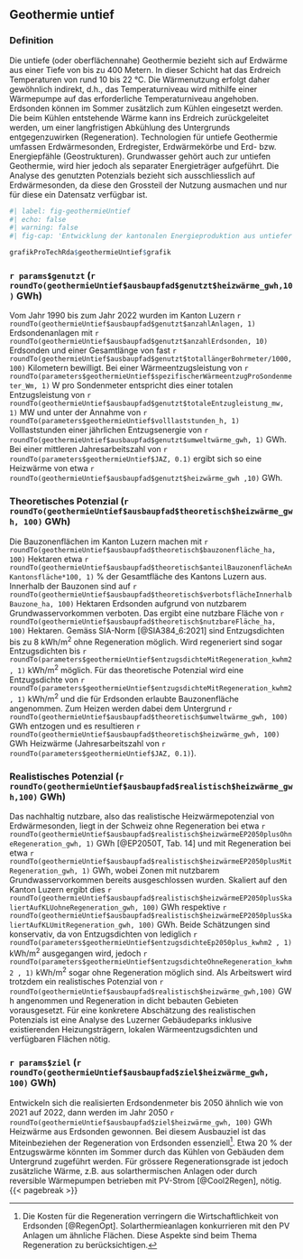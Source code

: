 ## Geothermie untief


### Definition
Die untiefe (oder oberflächennahe) Geothermie bezieht sich auf Erdwärme aus einer Tiefe von bis zu 400 Metern. In dieser Schicht hat das Erdreich Temperaturen von rund 10 bis 22 °C. Die Wärmenutzung erfolgt daher gewöhnlich indirekt, d.h., das Temperaturniveau wird mithilfe einer Wärmepumpe auf das erforderliche Temperaturniveau angehoben. Erdsonden können im Sommer zusätzlich zum Kühlen eingesetzt werden. Die beim Kühlen entstehende Wärme kann ins Erdreich zurückgeleitet werden, um einer langfristigen Abkühlung des Untergrunds entgegenzuwirken (Regeneration). Technologien für untiefe Geothermie umfassen Erdwärmesonden, Erdregister, Erdwärmekörbe und Erd- bzw. Energiepfähle (Geostrukturen). Grundwasser gehört auch zur untiefen Geothermie, wird hier jedoch als separater Energieträger aufgeführt. Die Analyse des genutzten Potenzials bezieht sich ausschliesslich auf Erdwärmesonden, da diese den Grossteil der Nutzung ausmachen und nur für diese ein Datensatz verfügbar ist.


```r
#| label: fig-geothermieUntief
#| echo: false
#| warning: false
#| fig-cap: 'Entwicklung der kantonalen Energieproduktion aus untiefer Geothermie und das entsprechende realistische Potenzial (blau). Zum Vergleich sind die skalierten Werte aus den Energieperspektiven 2050+ (EP2050+) in grau gezeigt.'

grafikProTechRda$geothermieUntief$grafik
```


### `r params$genutzt` (`r roundTo(geothermieUntief$ausbaupfad$genutzt$heizwärme_gwh,10)` GWh)

Vom Jahr 1990 bis zum Jahr 2022 wurden im Kanton Luzern `r roundTo(geothermieUntief$ausbaupfad$genutzt$anzahlAnlagen, 1)`
Erdsondenanlagen mit `r roundTo(geothermieUntief$ausbaupfad$genutzt$anzahlErdsonden, 10)`
Erdsonden und einer Gesamtlänge von fast `r roundTo(geothermieUntief$ausbaupfad$genutzt$totallängerBohrmeter/1000, 100)`
Kilometern bewilligt. Bei einer Wärmeentzugsleistung von `r roundTo(parameters$geothermieUntief$spezifischerWärmeentzugProSondenmeter_Wm, 1)`
W pro Sondenmeter entspricht dies einer totalen Entzugsleistung von `r roundTo(geothermieUntief$ausbaupfad$genutzt$totaleEntzugleistung_mw, 1)`
MW und unter der Annahme von `r roundTo(parameters$geothermieUntief$volllaststunden_h, 1)`
Volllaststunden einer jährlichen Entzugsenergie von `r roundTo(geothermieUntief$ausbaupfad$genutzt$umweltwärme_gwh, 1)`
GWh. Bei einer mittleren Jahresarbeitszahl von `r roundTo(parameters$geothermieUntief$JAZ, 0.1)`
ergibt sich so eine Heizwärme von etwa `r roundTo(geothermieUntief$ausbaupfad$genutzt$heizwärme_gwh ,10)` GWh. 

### Theoretisches Potenzial (`r roundTo(geothermieUntief$ausbaupfad$theoretisch$heizwärme_gwh, 100)` GWh)
Die Bauzonenflächen im Kanton Luzern machen mit `r roundTo(geothermieUntief$ausbaupfad$theoretisch$bauzonenfläche_ha, 100)`
Hektaren etwa `r roundTo(geothermieUntief$ausbaupfad$theoretisch$anteilBauzonenflächeAnKantonsfläche*100, 1)`
% der Gesamtfläche des Kantons Luzern aus. Innerhalb der Bauzonen sind auf `r roundTo(geothermieUntief$ausbaupfad$theoretisch$verbotsflächeInnerhalbBauzone_ha, 100)`
Hektaren Erdsonden aufgrund von nutzbarem Grundwasservorkommen verboten. Das ergibt eine nutzbare Fläche von `r roundTo(geothermieUntief$ausbaupfad$theoretisch$nutzbareFläche_ha, 100)`
Hektaren. Gemäss SIA-Norm [@SIA384_6:2021] sind Entzugsdichten bis zu 8 kWh/m^2^ ohne Regeneration möglich. Wird regeneriert sind sogar Entzugsdichten bis `r roundTo(parameters$geothermieUntief$entzugsdichteMitRegeneration_kwhm2, 1)`
kWh/m^2^ möglich. Für das theoretische Potenzial wird eine Entzugsdichte von `r roundTo(parameters$geothermieUntief$entzugsdichteMitRegeneration_kwhm2, 1)`
kWh/m^2^ und die für Erdsonden erlaubte Bauzonenfläche angenommen. Zum Heizen werden dabei dem Untergrund `r roundTo(geothermieUntief$ausbaupfad$theoretisch$umweltwärme_gwh, 100)`
GWh entzogen und es resultieren `r roundTo(geothermieUntief$ausbaupfad$theoretisch$heizwärme_gwh, 100)`
GWh Heizwärme (Jahresarbeitszahl von `r roundTo(parameters$geothermieUntief$JAZ, 0.1)`). 


### Realistisches Potenzial (`r roundTo(geothermieUntief$ausbaupfad$realistisch$heizwärme_gwh,100)` GWh)
Das nachhaltig nutzbare, also das realistische Heizwärmepotenzial von Erdwärmesonden, liegt in der Schweiz ohne Regeneration bei etwa `r roundTo(geothermieUntief$ausbaupfad$realistisch$heizwärmeEP2050plusOhneRegeneration_gwh, 1)`
GWh [@EP2050T, Tab. 14] und mit Regeneration bei etwa `r roundTo(geothermieUntief$ausbaupfad$realistisch$heizwärmeEP2050plusMitRegeneration_gwh, 1)`
GWh, wobei Zonen mit nutzbarem Grundwasservorkommen bereits ausgeschlossen wurden. Skaliert auf den Kanton Luzern ergibt dies `r roundTo(geothermieUntief$ausbaupfad$realistisch$heizwärmeEP2050plusSkaliertAufKLUohneRegeneration_gwh, 100)`
GWh respektive `r roundTo(geothermieUntief$ausbaupfad$realistisch$heizwärmeEP2050plusSkaliertAufKLUmitRegeneration_gwh, 100)`
GWh. Beide Schätzungen sind konservativ, da von Entzugsdichten von lediglich `r roundTo(parameters$geothermieUntief$entzugsdichteEp2050plus_kwhm2 , 1)`
kWh/m^2^ ausgegangen wird, jedoch `r roundTo(parameters$geothermieUntief$entzugsdichteOhneRegeneration_kwhm2 , 1)`
kWh/m^2^ sogar ohne Regeneration möglich sind. Als Arbeitswert wird trotzdem ein realistisches Potenzial von `r roundTo(geothermieUntief$ausbaupfad$realistisch$heizwärme_gwh,100)` GWh angenommen und Regeneration in dicht bebauten Gebieten vorausgesetzt. Für eine konkretere Abschätzung des realistischen Potenzials ist eine Analyse des Luzerner Gebäudeparks inklusive existierenden Heizungsträgern, lokalen Wärmeentzugsdichten und verfügbaren Flächen nötig. 


### `r params$ziel` (`r roundTo(geothermieUntief$ausbaupfad$ziel$heizwärme_gwh, 100)` GWh)
Entwickeln sich die realisierten Erdsondenmeter bis 2050 ähnlich wie von 2021 auf 2022, dann werden im Jahr 2050 `r roundTo(geothermieUntief$ausbaupfad$ziel$heizwärme_gwh, 100)`
GWh Heizwärme aus Erdsonden gewonnen. Bei diesem Ausbauziel ist das Miteinbeziehen der Regeneration von Erdsonden essenziell[^konfliktRegeneration]. Etwa 20 % der Entzugswärme könnten im Sommer durch das Kühlen von Gebäuden dem Untergrund zugeführt werden. Für grössere Regenerationsgrade ist jedoch zusätzliche Wärme, z.B. aus solarthermischen Anlagen oder durch reversible Wärmepumpen betrieben mit PV-Strom [@Cool2Regen], nötig. 
{{< pagebreak >}}

[^konfliktRegeneration]: Die Kosten für die Regeneration verringern die Wirtschaftlichkeit von Erdsonden [@RegenOpt]. Solarthermieanlagen konkurrieren mit den PV Anlagen um ähnliche Flächen. Diese Aspekte sind beim Thema Regeneration zu berücksichtigen.
